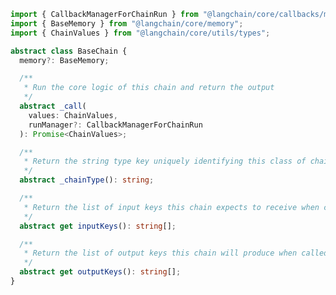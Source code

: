 ```typescript
import { CallbackManagerForChainRun } from "@langchain/core/callbacks/manager";
import { BaseMemory } from "@langchain/core/memory";
import { ChainValues } from "@langchain/core/utils/types";

abstract class BaseChain {
  memory?: BaseMemory;

  /**
   * Run the core logic of this chain and return the output
   */
  abstract _call(
    values: ChainValues,
    runManager?: CallbackManagerForChainRun
  ): Promise<ChainValues>;

  /**
   * Return the string type key uniquely identifying this class of chain.
   */
  abstract _chainType(): string;

  /**
   * Return the list of input keys this chain expects to receive when called.
   */
  abstract get inputKeys(): string[];

  /**
   * Return the list of output keys this chain will produce when called.
   */
  abstract get outputKeys(): string[];
}
```
